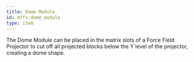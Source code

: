 ```yaml
---
title: Dome Module
id: mffs:dome_module
type: item
---
```


The Dome Module can be placed in the matrix slots of a Force Field Projector to cut off
all projected blocks below the Y level of the projector, creating a dome shape.
